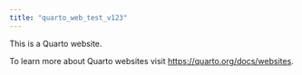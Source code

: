 ```yaml
---
title: "quarto_web_test_v123"
---
```


This is a Quarto website.

To learn more about Quarto websites visit <https://quarto.org/docs/websites>.
